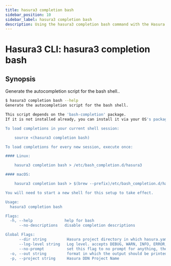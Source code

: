 ```yaml
---
title: hasura3 completion bash
sidebar_position: 10
sidebar_label: hasura3 completion bash
description: Using the hasura3 completion bash command with the Hasura CLI
---
```


# Hasura3 CLI: hasura3 completion bash 

## Synopsis
Generate the autocompletion script for the bash shell..

```bash
$ hasura3 completion bash --help
Generate the autocompletion script for the bash shell.

This script depends on the 'bash-completion' package.
If it is not installed already, you can install it via your OS's package manager.

To load completions in your current shell session:

	source <(hasura3 completion bash)

To load completions for every new session, execute once:

#### Linux:

	hasura3 completion bash > /etc/bash_completion.d/hasura3

#### macOS:

	hasura3 completion bash > $(brew --prefix)/etc/bash_completion.d/hasura3

You will need to start a new shell for this setup to take effect.

Usage:
  hasura3 completion bash

Flags:
  -h, --help              help for bash
      --no-descriptions   disable completion descriptions

Global Flags:
      --dir string         Hasura project directory in which hasura.yaml is present (default ".")
      --log-level string   Log level. accepts DEBUG, WARN, INFO, ERROR, FATAL (default "INFO")
      --no-prompt          set this flag to no prompt for anything, the command fails if any input is missing
  -o, --out string         format in which the output should be printed, accepts table, json and yaml (default "table")
  -p, --project string     Hasura DDN Project Name
```

